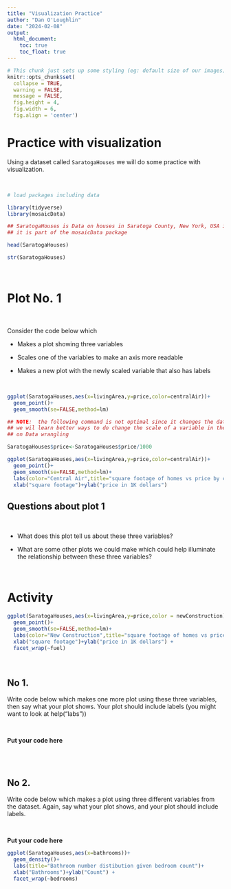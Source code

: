 ```yaml
---
title: "Visualization Practice"
author: "Dan O'Loughlin"
date: "2024-02-08"
output: 
  html_document:
    toc: true
    toc_float: true
---
```




```r
# This chunk just sets up some styling (eg: default size of our images)
knitr::opts_chunk$set(
  collapse = TRUE, 
  warning = FALSE,
  message = FALSE,
  fig.height = 4, 
  fig.width = 6,
  fig.align = 'center')
```


# Practice with visualization

Using a dataset called `SaratogaHouses` we will do some practice with visualization. 

\



```r

# load packages including data

library(tidyverse)
library(mosaicData)

## SaratogaHouses is Data on houses in Saratoga County, New York, USA in 2006
## it is part of the mosaicData package

head(SaratogaHouses)

str(SaratogaHouses)

```

\

# Plot No. 1

\


Consider the code below which 

- Makes a plot showing three variables

- Scales one of the variables to make an axis more readable

- Makes a new plot with the newly scaled variable that also has labels



\


```r

ggplot(SaratogaHouses,aes(x=livingArea,y=price,color=centralAir))+
  geom_point()+
  geom_smooth(se=FALSE,method=lm)

## NOTE:  the following command is not optimal since it changes the data
## we wil learn better ways to do change the scale of a variable in the next unit
## on Data wrangling

SaratogaHouses$price<-SaratogaHouses$price/1000

ggplot(SaratogaHouses,aes(x=livingArea,y=price,color=centralAir))+
  geom_point()+
  geom_smooth(se=FALSE,method=lm)+
  labs(color="Central Air",title="square footage of homes vs price by central air in Saratoga")+
  xlab("square footage")+ylab("price in 1K dollars")

```

## Questions about plot 1

\

- What does this plot tell us about these three variables?

- What are some other plots we could make which could help illuminate the relationship between these three variables?

\

# Activity
```r
ggplot(SaratogaHouses,aes(x=livingArea,y=price,color = newConstruction))+
  geom_point()+
  geom_smooth(se=FALSE,method=lm)+
  labs(color="New Construction",title="square footage of homes vs price by type of heating colored by new constrction status in Saratoga")+
  xlab("square footage")+ylab("price in 1K dollars") + 
  facet_wrap(~fuel)

```
\

## No 1.  

Write code below which makes one more plot using these three variables, then say what your plot shows. Your plot should include labels (you might want to look at help("labs"))

\

**Put your code here**

\
\


## No 2.  

Write code below which makes a plot using three different variables from the dataset. Again, say what your plot shows, and your plot should include labels.

\

**Put your code here**
```r
ggplot(SaratogaHouses,aes(x=bathrooms))+
  geom_density()+
  labs(title="Bathroom number distibution given bedroom count")+
  xlab("Bathrooms")+ylab("Count") +
  facet_wrap(~bedrooms)
```
